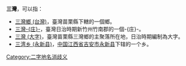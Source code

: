 '''三灣'''，可以指：
* [[三灣鄉_(台灣)|三灣鄉 (台灣)]]，臺灣苗栗縣下轄的一個鄉。
* [[三灣庄|三灣-{庄}-]]，臺灣日治時期新竹州竹南郡的一個-{庄}-。
* [[三灣_(大字)|三灣 (大字)]]，臺灣苗栗縣三灣鄉的主聚落所在地，日治時期編制為大字。
* [[三湾乡_(永新县)|三湾乡 (永新县)]]，[[中华人民共和国|中国]][[江西省|江西省]][[吉安市|吉安市]][[永新县|永新县]]下辖的一个乡。
{{disambig}}
[[Category:二字地名消歧义|Category:二字地名消歧义]]
